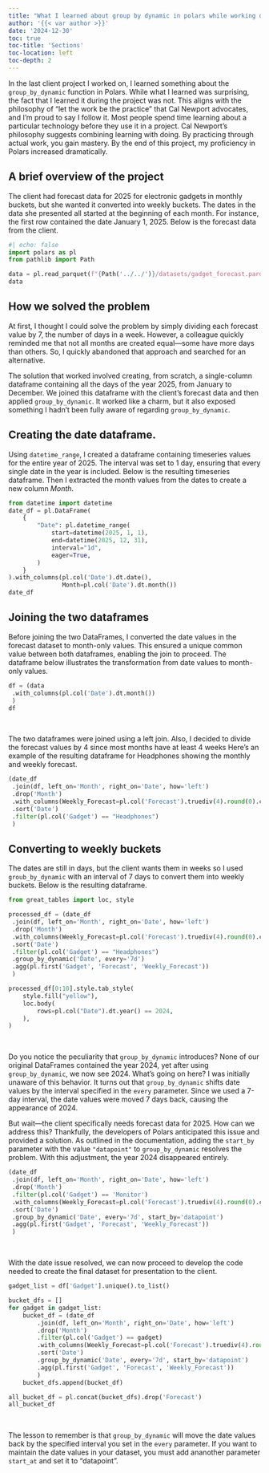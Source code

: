 ---
title: "What I learned about group by dynamic in polars while working on a client's project"
author: '{{< var author >}}'
date: '2024-12-30'
toc: true
toc-title: 'Sections'
toc-location: left
toc-depth: 2
---

In the last client project I worked on, I learned something about the `group_by_dynamic` function in Polars. While what I learned was surprising, the fact that I learned it during the project was not. This aligns with the philosophy of "let the work be the practice" that Cal Newport advocates, and I’m proud to say I follow it. Most people spend time learning about a particular technology before they use it in a project. Cal Newport’s philosophy suggests combining learning with doing. By practicing through actual work, you gain mastery. By the end of this project, my proficiency in Polars increased dramatically.

## A brief overview of the project

The client had forecast data for 2025 for electronic gadgets in monthly buckets, but she wanted it converted into weekly buckets. The dates in the data she presented all started at the beginning of each month. For instance, the first row contained the date January 1, 2025. Below is the forecast data from the client.

```{python}
#| echo: false
import polars as pl
from pathlib import Path

data = pl.read_parquet(f"{Path('../../')}/datasets/gadget_forecast.parquet")
data
```

## How we solved the problem

At first, I thought I could solve the problem by simply dividing each forecast value by 7, the number of days in a week. However, a colleague quickly reminded me that not all months are created equal—some have more days than others. So, I quickly abandoned that approach and searched for an alternative.

The solution that worked involved creating, from scratch, a single-column dataframe containing all the days of the year 2025, from January to December. We joined this dataframe with the client’s forecast data and then applied `group_by_dynamic`. It worked like a charm, but it also exposed something I hadn’t been fully aware of regarding `group_by_dynamic`.

## Creating the date dataframe.

Using `datetime_range`, I created a dataframe containing timeseries values for the entire year of 2025. The interval was set to 1 day, ensuring that every single date in the year is included. Below is the resulting timeseries dataframe. Then I extracted the month values from the dates to create a new column *Month*.

```{python}
from datetime import datetime
date_df = pl.DataFrame(
    {
        "Date": pl.datetime_range(
            start=datetime(2025, 1, 1),
            end=datetime(2025, 12, 31),
            interval="1d",
            eager=True,
        )
    }
).with_columns(pl.col('Date').dt.date(),
               Month=pl.col('Date').dt.month())
date_df
```

## Joining the two dataframes

Before joining the two DataFrames, I converted the date values in the forecast dataset to month-only values. This ensured a unique common value between both dataframes, enabling the join to proceed. The dataframe below illustrates the transformation from date values to month-only values.

```{python}
df = (data
 .with_columns(pl.col('Date').dt.month())
 )
df
```

<br>

The two dataframes were joined using a left join. Also, I decided to divide the forecast values by 4 since most months have at least 4 weeks Here's an example of the resulting dataframe for Headphones showing the monthly and weekly forecast.

```{python}
(date_df
 .join(df, left_on='Month', right_on='Date', how='left')
 .drop('Month')
 .with_columns(Weekly_Forecast=pl.col('Forecast').truediv(4).round(0).cast(pl.Int16))
 .sort('Date')
 .filter(pl.col('Gadget') == "Headphones")
 )
```

## Converting to weekly buckets

The dates are still in days, but the client wants them in weeks so I used `groub_by_dynamic` with an interval of 7 days to convert them into weekly buckets. Below is the resulting dataframe.

```{python}
from great_tables import loc, style

processed_df = (date_df
 .join(df, left_on='Month', right_on='Date', how='left')
 .drop('Month')
 .with_columns(Weekly_Forecast=pl.col('Forecast').truediv(4).round(0).cast(pl.Int16))
 .sort('Date')
 .filter(pl.col('Gadget') == "Headphones")
 .group_by_dynamic('Date', every='7d')
 .agg(pl.first('Gadget', 'Forecast', 'Weekly_Forecast'))
 )

processed_df[0:10].style.tab_style(
    style.fill("yellow"),
    loc.body(
        rows=pl.col("Date").dt.year() == 2024,
    ),
)
```

<br>

Do you notice the peculiarity that `group_by_dynamic` introduces? None of our original DataFrames contained the year 2024, yet after using `group_by_dynamic`, we now see 2024. What’s going on here? I was initially unaware of this behavior. It turns out that `group_by_dynamic` shifts date values by the interval specified in the `every` parameter. Since we used a 7-day interval, the date values were moved 7 days back, causing the appearance of 2024.

But wait—the client specifically needs forecast data for 2025. How can we address this? Thankfully, the developers of Polars anticipated this issue and provided a solution. As outlined in the documentation, adding the `start_by` parameter with the value `"datapoint"` to `group_by_dynamic` resolves the problem. With this adjustment, the year 2024 disappeared entirely.

```{python}
(date_df
 .join(df, left_on='Month', right_on='Date', how='left')
 .drop('Month')
 .filter(pl.col('Gadget') == 'Monitor')
 .with_columns(Weekly_Forecast=pl.col('Forecast').truediv(4).round(0).cast(pl.Int16))
 .sort('Date')
 .group_by_dynamic('Date', every='7d', start_by='datapoint')
 .agg(pl.first('Gadget', 'Forecast', 'Weekly_Forecast'))
 )
```

<br>

With the date issue resolved, we can now proceed to develop the code needed to create the final dataset for presentation to the client.

```{python}
gadget_list = df['Gadget'].unique().to_list()

bucket_dfs = []
for gadget in gadget_list:
    bucket_df = (date_df
        .join(df, left_on='Month', right_on='Date', how='left')
        .drop('Month')
        .filter(pl.col('Gadget') == gadget)
        .with_columns(Weekly_Forecast=pl.col('Forecast').truediv(4).round(0).cast(pl.Int16))
        .sort('Date')
        .group_by_dynamic('Date', every='7d', start_by='datapoint')
        .agg(pl.first('Gadget', 'Forecast', 'Weekly_Forecast'))
        )
    bucket_dfs.append(bucket_df)

all_bucket_df = pl.concat(bucket_dfs).drop('Forecast')
all_bucket_df
```

<br>

The lesson to remember is that `group_by_dynamic` will move the date values back by the specified interval you set in the `every` parameter. If you want to maintain the date values in your dataset, you must add ananother parameter `start_at` and set it to "datapoint".